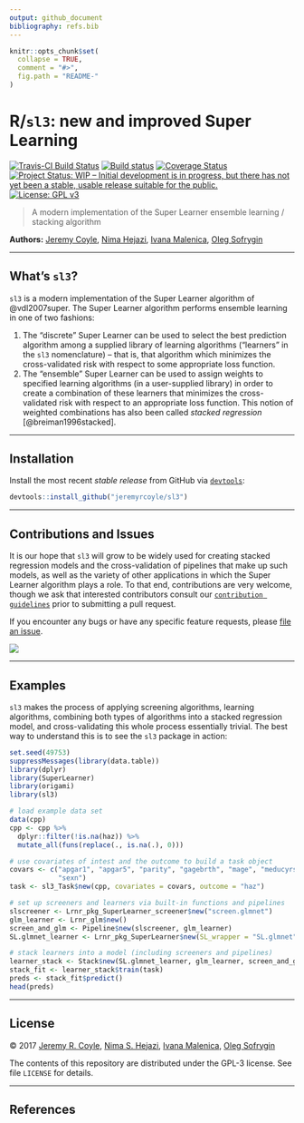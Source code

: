 ```yaml
---
output: github_document
bibliography: refs.bib
---
```


<!-- README.md is generated from README.Rmd. Please edit that file -->

```r
knitr::opts_chunk$set(
  collapse = TRUE,
  comment = "#>",
  fig.path = "README-"
)
```

# R/`sl3`: new and improved Super Learning

[![Travis-CI Build Status](https://travis-ci.org/jeremyrcoyle/sl3.svg?branch=master)](https://travis-ci.org/jeremyrcoyle/sl3)
[![Build status](https://ci.appveyor.com/api/projects/status/25reu5wdhrwj9qgy?svg=true)](https://ci.appveyor.com/project/jeremyrcoyle/sl3)
[![Coverage Status](https://img.shields.io/codecov/c/github/jeremyrcoyle/sl3/master.svg)](https://codecov.io/github/jeremyrcoyle/sl3?branch=master)
[![Project Status: WIP – Initial development is in progress, but there has not yet been a stable, usable release suitable for the public.](http://www.repostatus.org/badges/latest/wip.svg)](http://www.repostatus.org/#wip)
[![License: GPL v3](https://img.shields.io/badge/License-GPL%20v3-blue.svg)](http://www.gnu.org/licenses/gpl-3.0)

> A modern implementation of the Super Learner ensemble learning / stacking
> algorithm

__Authors:__ [Jeremy Coyle](https://github.com/jeremyrcoyle), [Nima
Hejazi](https://github.com/nhejazi), [Ivana
Malenica](https://github.com/podTockom), [Oleg
Sofrygin](https://github.com/osofr)

---

## What's `sl3`?

`sl3` is a modern implementation of the Super Learner algorithm of
@vdl2007super. The Super Learner algorithm performs ensemble learning in one of
two fashions:

1. The "discrete" Super Learner can be used to select the best prediction
   algorithm among a supplied library of learning algorithms ("learners" in the
   `sl3` nomenclature) -- that is, that algorithm which minimizes the
   cross-validated risk with respect to some appropriate loss function.
2. The "ensemble" Super Learner can be used to assign weights to specified
   learning algorithms (in a user-supplied library) in order to create a
   combination of these learners that minimizes the cross-validated risk with
   respect to an appropriate loss function. This notion of weighted combinations
   has also been called _stacked regression_ [@breiman1996stacked].

---

## Installation

<!--
For standard use, we recommend installing the package from
[CRAN](https://cran.r-project.org/) via

```r
install.packages("sl3")
```
-->

Install the most recent _stable release_ from GitHub via
[`devtools`](https://www.rstudio.com/products/rpackages/devtools/):

```r
devtools::install_github("jeremyrcoyle/sl3")
```

<!--
To contribute, install the _development version_ from GitHub via
[`devtools`](https://www.rstudio.com/products/rpackages/devtools/):

```r
devtools::install_github("jeremyrcoyle/sl3", ref = "develop")
```
-->

---

## Contributions and Issues

It is our hope that `sl3` will grow to be widely used for creating stacked
regression models and the cross-validation of pipelines that make up such
models, as well as the variety of other applications in which the Super Learner
algorithm plays a role. To that end, contributions are very welcome, though we
ask that interested contributors consult our [`contribution
guidelines`](https://github.com/jeremyrcoyle/sl3/blob/master/CONTRIBUTING.md)
prior to submitting a pull request.

If you encounter any bugs or have any specific feature requests, please [file an
issue](https://github.com/jeremyrcoyle/sl3/issues).

[![](https://graphs.waffle.io/jeremyrcoyle/sl3/throughput.svg)](https://waffle.io/jeremyrcoyle/sl3/metrics/throughput)

---

## Examples

`sl3` makes the process of applying screening algorithms, learning algorithms,
combining both types of algorithms into a stacked regression model, and
cross-validating this whole process essentially trivial. The best way to
understand this is to see the `sl3` package in action:

```r
set.seed(49753)
suppressMessages(library(data.table))
library(dplyr)
library(SuperLearner)
library(origami)
library(sl3)

# load example data set
data(cpp)
cpp <- cpp %>%
  dplyr::filter(!is.na(haz)) %>%
  mutate_all(funs(replace(., is.na(.), 0)))

# use covariates of intest and the outcome to build a task object
covars <- c("apgar1", "apgar5", "parity", "gagebrth", "mage", "meducyrs",
            "sexn")
task <- sl3_Task$new(cpp, covariates = covars, outcome = "haz")

# set up screeners and learners via built-in functions and pipelines
slscreener <- Lrnr_pkg_SuperLearner_screener$new("screen.glmnet")
glm_learner <- Lrnr_glm$new()
screen_and_glm <- Pipeline$new(slscreener, glm_learner)
SL.glmnet_learner <- Lrnr_pkg_SuperLearner$new(SL_wrapper = "SL.glmnet")

# stack learners into a model (including screeners and pipelines)
learner_stack <- Stack$new(SL.glmnet_learner, glm_learner, screen_and_glm)
stack_fit <- learner_stack$train(task)
preds <- stack_fit$predict()
head(preds)
```

---

## License

&copy; 2017 [Jeremy R. Coyle](https://github.com/jeremyrcoyle), [Nima S.
Hejazi](https://github.com/nhejazi), [Ivana
Malenica](https://github.com/podTockom), [Oleg
Sofrygin](https://github.com/osofr)

The contents of this repository are distributed under the GPL-3 license. See
file `LICENSE` for details.

---

## References

